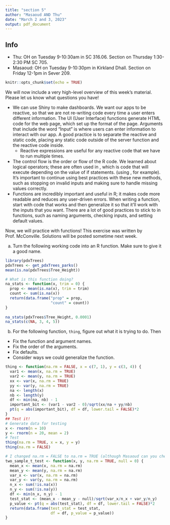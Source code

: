 ```yaml
---
title: "section 5"
author: "Masaoud AND Thu"
date: "March 2 and 3, 2023"
output: pdf_document
---
```


## Info

- Thu: OH on Tuesday 9-10:30am in SC 316.06. Section on Thursday 1:30-2:30 PM SC 705.
- Masaoud: OH on Tuesday 9-10:30pm in Kirkland Dhall. Section on Friday 12-1pm in Sever 209.


```r
knitr::opts_chunk$set(echo = TRUE)
```


\textbf{First: Any questions on projects? We can also answer any individual questions during the second half of our section!}

We will now include a very high-level overview of this week's material. Please let us know what questions you have!

- We can use Shiny to make dashboards. We want our apps to be reactive, so that we are not re-writing code every time a user enters different information. The UI (User Interface) functions generate HTML code for the web page, which set up the format of the page. Arguments that include the word "Input" is where users can enter information to interact with our app. A good practice is to separate the reactive and static code, placing any static code outside of the server function and the reactive code inside.
  - Reactive expressions are useful for any reactive code that we have to run     multiple times.
- The control flow is the order or flow of the R code. We learned about logical operators; these are often used in \textbf{conditional control flow}, which is code that will execute depending on the value of if statements. (using \texttt{if(), ifelse()}, for example). It's important to continue using best practices with these new methods, such as stopping on invalid inputs and making sure to handle missing values correctly.
- Functions are incredibly important and useful in R; it makes code more readable and reduces any user-driven errors. When writing a function, start with code that works and then generalize it so that it'll work with the inputs that you want. There are a lot of good practices to stick to in functions, such as naming arguments, checking inputs, and setting default values.


\newpage

Now, we will practice with functions! This exercise was written by Prof. McConville. Solutions will be posted sometime next week.

a.  Turn the following working code into an R function.  Make sure to give it a good name.


```r
library(pdxTrees)
pdxTrees <- get_pdxTrees_parks()
mean(is.na(pdxTrees$Tree_Height))
```

```r
# What is this function doing?
na_stats <- function(x, trim = 0) {
  prop <- mean(is.na(x), trim = trim)
  count <- sum(is.na(x))
  return(data.frame("prop" = prop,
                    "count" = count))
}
 
na_stats(pdxTrees$Tree_Height, 0.0001)
na_stats(c(NA, 3, 4, 5))
```



b. For the following function, `thing`, figure out what it is trying to do.  Then 

* Fix the function and argument names.
* Fix the order of the arguments.
* Fix defaults.
* Consider ways we could generalize the function.

```r
thing <- function(na.rm = FALSE, x = c(7, 1), y = c(3, 4)) {
  var1 <- mean(x, na.rm = TRUE)
  var2 <- mean(y, na.rm = TRUE)
  xx <- var(x, na.rm = TRUE)
  yy <- var(y, na.rm = TRUE)
  na <- length(x)
  nb <- length(y)
  df <- min(na, nb) - 1
  important_bit <- (var1 - var2 - 0)/sqrt(xx/na + yy/nb)
  pt(q = abs(important_bit), df = df, lower.tail = FALSE)*2
}
## Test it!
# Generate data for testing
x <- rnorm(n = 10)
y <- rnorm(n = 20, mean = 2)
# Test
thing(na.rm = TRUE, x = x, y = y)
thing(na.rm = FALSE)
```


```r
# I changed na.rm = FALSE to na.rm = TRUE (although Masaoud can you check me on this? I'm just pretty sure it wouldn't work if we didn't remove any NA values)
two_sample_t_test <- function(x, y, na.rm = TRUE, null = 0) {
  mean_x <- mean(x, na.rm = na.rm)
  mean_y <- mean(y, na.rm = na.rm)
  var_x <- var(x, na.rm = na.rm)
  var_y <- var(y, na.rm = na.rm)
  n_x <- sum(!is.na(x))
  n_y <- sum(!is.na(y))
  df <- min(n_x, n_y) - 1
  test_stat <- (mean_x - mean_y - null)/sqrt(var_x/n_x + var_y/n_y)
  p_value <- pt(q = abs(test_stat), df = df, lower.tail = FALSE)*2
  return(data.frame(test_stat = test_stat,
                    df = df, p_value = p_value))
}
```

